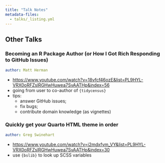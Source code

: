 ```yaml
---
title: "Talk Notes"
metadata-files: 
  - talks/_listing.yml
---
```


::: {#talk-listing}
:::

## Other Talks

### Becoming an R Package Author (or How I Got Rich Responding to GitHub Issues)

```yaml
author: Matt Herman
```
- <https://www.youtube.com/watch?v=18vfcf46ozE&list=PL9HYL-VRX0oRFZslRGHwHuwea7SvAATHp&index=56>
- going from user to co-author of `{tidycensus}` 
- tips:
    - answer GitHub issues;
    - fix bugs;
    - contribute domain knowledge (as vignettes)

### Quickly get your Quarto HTML theme in order

```yaml
author: Greg Swinehart
```

- <https://www.youtube.com/watch?v=i2mdxfvm_VY&list=PL9HYL-VRX0oRFZslRGHwHuwea7SvAATHp&index=30>
- use `{bslib}` to look up SCSS variables